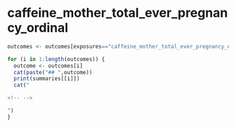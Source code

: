 
# caffeine_mother_total_ever_pregnancy_ordinal
```r
outcomes <- outcomes[exposures=="caffeine_mother_total_ever_pregnancy_ordinal"]

for (i in 1:length(outcomes)) {
  outcome <- outcomes[i]
  cat(paste("## ",outcome))
  print(summaries[[i]])
  cat("

<!-- -->

")
}

```

